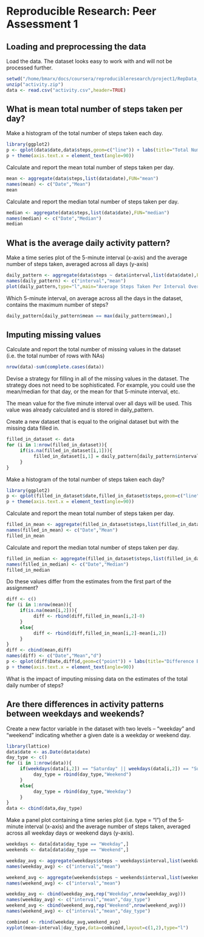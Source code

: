 # Reproducible Research: Peer Assessment 1


## Loading and preprocessing the data

Load the data.  The dataset looks easy to work with and will not be processed further.
```r
setwd("/home/bmarx/docs/coursera/reproducibleresearch/project1/RepData_PeerAssessment1")
unzip("activity.zip")
data <- read.csv("activity.csv",header=TRUE)
```

## What is mean total number of steps taken per day?

Make a histogram of the total number of steps taken each day.
```r
library(ggplot2)
p <- qplot(data$date,data$steps,geom=c("line")) + labs(title="Total Number of Steps Taken Each Day")
p + theme(axis.text.x = element_text(angle=90))
```

Calculate and report the mean total number of steps taken per day.
```r
mean <- aggregate(data$steps,list(data$date),FUN="mean")
names(mean) <- c("Date","Mean")
mean
```

Calculate and report the median total number of steps taken per day.
```r
median <- aggregate(data$steps,list(data$date),FUN="median")
names(median) <- c("Date","Median")
median
```


## What is the average daily activity pattern?

Make a time series plot of the 5-minute interval (x-axis) and the average number of steps taken, averaged across all days (y-axis)
```r
daily_pattern <- aggregate(data$steps ~ data$interval,list(data$date),FUN="mean")
names(daily_pattern) <- c("interval","mean")
plot(daily_pattern,type="l",main="Average Steps Taken Per Interval Over All Days")
```

Which 5-minute interval, on average across all the days in the dataset, contains the maximum number of steps?
```r
daily_pattern[daily_pattern$mean == max(daily_pattern$mean),]
```


## Imputing missing values

Calculate and report the total number of missing values in the dataset (i.e. the total number of rows with NAs)
```r
nrow(data)-sum(complete.cases(data))
```

Devise a strategy for filling in all of the missing values in the dataset. The strategy does not need to be sophisticated. For example, you could use the mean/median for that day, or the mean for that 5-minute interval, etc.

The mean value for the five minute interval over all days will be used.  This value was already calculated and is stored in daily_pattern.

Create a new dataset that is equal to the original dataset but with the missing data filled in.

```r
filled_in_dataset <- data
for (i in 1:nrow(filled_in_dataset)){
     if(is.na(filled_in_dataset[i,1])){
          filled_in_dataset[i,1] = daily_pattern[daily_pattern$interval == filled_in_dataset[i,3],2]
     }
}
```

Make a histogram of the total number of steps taken each day?
```r
library(ggplot2)
p <- qplot(filled_in_dataset$date,filled_in_dataset$steps,geom=c("line")) + labs(title="Total Number of Steps Taken Each Day w/ Missing Values Added In")
p + theme(axis.text.x = element_text(angle=90))
```

Calculate and report the mean total number of steps taken per day.
```r
filled_in_mean <- aggregate(filled_in_dataset$steps,list(filled_in_dataset$date),FUN="mean")
names(filled_in_mean) <- c("Date","Mean")
filled_in_mean
```

Calculate and report the median total number of steps taken per day.
```r
filled_in_median <- aggregate(filled_in_dataset$steps,list(filled_in_dataset$date),FUN="median")
names(filled_in_median) <- c("Date","Median")
filled_in_median
```

Do these values differ from the estimates from the first part of the assignment? 
```r
diff <- c()
for (i in 1:nrow(mean)){
     if(is.na(mean[i,2])){
          diff <- rbind(diff,filled_in_mean[i,2]-0)
     }
     else{
          diff <- rbind(diff,filled_in_mean[i,2]-mean[i,2])
     }
}
diff <- cbind(mean,diff)
names(diff) <- c("Date","Mean","d")
p <- qplot(diff$Date,diff$d,geom=c("point")) + labs(title="Difference Between Average Steps Taken Per Day of Original and Filled in Datasets")
p + theme(axis.text.x = element_text(angle=90))
```

What is the impact of imputing missing data on the estimates of the total daily number of steps?

## Are there differences in activity patterns between weekdays and weekends?

Create a new factor variable in the dataset with two levels – “weekday” and “weekend” indicating whether a given date is a weekday or weekend day.

```r
library(lattice)
data$date <- as.Date(data$date)
day_type <- c()
for (i in 1:nrow(data)){
     if(weekdays(data[i,2]) == "Saturday" || weekdays(data[i,2]) == "Sunday"){
          day_type = rbind(day_type,"Weekend")
     }
     else{
          day_type = rbind(day_type,"Weekday")
     }
}
data <- cbind(data,day_type)
```

Make a panel plot containing a time series plot (i.e. type = "l") of the 5-minute interval (x-axis) and the average number of steps taken, averaged across all weekday days or weekend days (y-axis).

```r
weekdays <- data[data$day_type == "Weekday",]
weekends <- data[data$day_type == "Weekend",]

weekday_avg <- aggregate(weekdays$steps ~ weekdays$interval,list(weekdays$date),FUN="mean")
names(weekday_avg) <- c("interval","mean")

weekend_avg <- aggregate(weekends$steps ~ weekends$interval,list(weekends$date),FUN="mean")
names(weekend_avg) <- c("interval","mean")

weekday_avg <- cbind(weekday_avg,rep("Weekday",nrow(weekday_avg)))
names(weekday_avg) <- c("interval","mean","day_type")
weekend_avg <- cbind(weekend_avg,rep("Weekend",nrow(weekend_avg)))
names(weekend_avg) <- c("interval","mean","day_type")

combined <- rbind(weekday_avg,weekend_avg)
xyplot(mean~interval|day_type,data=combined,layout=c(1,2),type="l")
```


